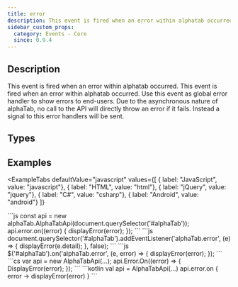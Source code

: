 ```yaml
---
title: error
description: This event is fired when an error within alphatab occurred.
sidebar_custom_props:
  category: Events - Core
  since: 0.9.4
---
```


<SinceBadge since="0.9.4" />


## Description
This event is fired when an error within alphatab occurred. This event is fired when an error within alphatab occurred. Use this event as global error handler to show errors
to end-users. Due to the asynchronous nature of alphaTab, no call to the API will directly throw an error if it fails.
Instead a signal to this error handlers will be sent.

<EventDescription />

## Types

<TypeTable>
    <TypeRow type="js" name="function (args: Error): void" />
    <TypeRow type="net" name="System.Action<System.Exception>" />
    <TypeRow type="android" name="(args: kotlin.Throwable) -> Unit" />
</TypeTable>


## Examples


<ExampleTabs
    defaultValue="javascript"
    values={[
      { label: "JavaScript", value: "javascript"},
      { label: "HTML", value: "html"},
      { label: "jQuery", value: "jquery"},
      { label: "C#", value: "csharp"},
      { label: "Android", value: "android"}
    ]}
>
<ExampleTabItem value="javascript">
```js
const api = new alphaTab.AlphaTabApi(document.querySelector('#alphaTab'));
api.error.on((error) {
    displayError(error);
});
```
</ExampleTabItem>
<ExampleTabItem value="html">
```js
document.querySelector('#alphaTab').addEventListener('alphaTab.error', (e) => {
    displayError(e.detail);
}, false);
```
</ExampleTabItem>
<ExampleTabItem value="jquery">
```js
$('#alphaTab').on('alphaTab.error', (e, error) => {
    displayError(error);
});
```
</ExampleTabItem>
<ExampleTabItem value="csharp">
```cs
var api = new AlphaTabApi<MyControl>(...);
api.Error.On((error) =>
{
    DisplayError(error);
});
```
</ExampleTabItem>
<ExampleTabItem value="android">
```kotlin
val api = AlphaTabApi<MyControl>(...)
api.error.on { error ->
    displayError(error)
}
```
</ExampleTabItem>
</ExampleTabs>
